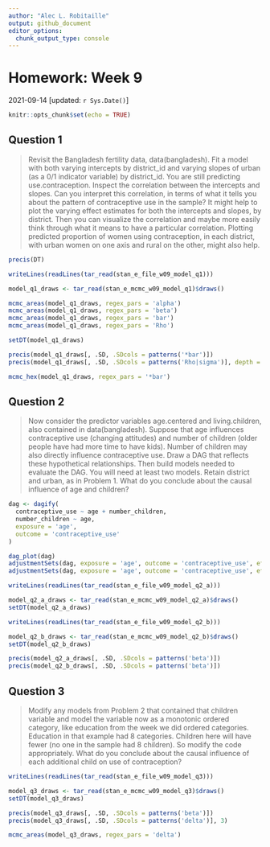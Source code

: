 ```yaml
---
author: "Alec L. Robitaille"
output: github_document
editor_options: 
  chunk_output_type: console
---
```


# Homework: Week 9
2021-09-14 [updated: `r Sys.Date()`]

```r
knitr::opts_chunk$set(echo = TRUE)
```

## Question 1

> Revisit the Bangladesh fertility data, data(bangladesh). Fit a model with both
varying intercepts by district_id and varying slopes of urban (as a 0/1
indicator variable) by district_id. You are still predicting use.contraception.
Inspect the correlation between the intercepts and slopes. Can you interpret
this correlation, in terms of what it tells you about the pattern of
contraceptive use in the sample? It might help to plot the varying effect
estimates for both the intercepts and slopes, by district. Then you can
visualize the correlation and maybe more easily think through what it means to
have a particular correlation. Plotting predicted proportion of women using
contraception, in each district, with urban women on one axis and rural on the
other, might also help.

```r
precis(DT)
```


```r
writeLines(readLines(tar_read(stan_e_file_w09_model_q1)))
```

<!-- https://mc-stan.org/docs/2_27/stan-users-guide/multivariate-hierarchical-priors-section.html#optimization-through-vectorization -->


```r
model_q1_draws <- tar_read(stan_e_mcmc_w09_model_q1)$draws()

mcmc_areas(model_q1_draws, regex_pars = 'alpha')
mcmc_areas(model_q1_draws, regex_pars = 'beta')
mcmc_areas(model_q1_draws, regex_pars = 'bar')
mcmc_areas(model_q1_draws, regex_pars = 'Rho')

setDT(model_q1_draws)

precis(model_q1_draws[, .SD, .SDcols = patterns('*bar')])
precis(model_q1_draws[, .SD, .SDcols = patterns('Rho|sigma')], depth = 3)

mcmc_hex(model_q1_draws, regex_pars = '*bar')
```



## Question 2

> Now consider the predictor variables age.centered and living.children, also
contained in data(bangladesh). Suppose that age influences contraceptive use
(changing attitudes) and number of children (older people have had more time to
have kids). Number of children may also directly influence contraceptive use.
Draw a DAG that reflects these hypothetical relationships. Then build models
needed to evaluate the DAG. You will need at least two models. Retain district
and urban, as in Problem 1. What do you conclude about the causal influence of
age and children?

```r
dag <- dagify(
  contraceptive_use ~ age + number_children,
  number_children ~ age,
  exposure = 'age',
  outcome = 'contraceptive_use'
)

dag_plot(dag)
adjustmentSets(dag, exposure = 'age', outcome = 'contraceptive_use', effect = 'total')
adjustmentSets(dag, exposure = 'age', outcome = 'contraceptive_use', effect = 'direct')
```



```r
writeLines(readLines(tar_read(stan_e_file_w09_model_q2_a)))
```

```r
model_q2_a_draws <- tar_read(stan_e_mcmc_w09_model_q2_a)$draws()
setDT(model_q2_a_draws)
```

```r
writeLines(readLines(tar_read(stan_e_file_w09_model_q2_b)))
```

```r
model_q2_b_draws <- tar_read(stan_e_mcmc_w09_model_q2_b)$draws()
setDT(model_q2_b_draws)
```

```r
precis(model_q2_a_draws[, .SD, .SDcols = patterns('beta')])
precis(model_q2_b_draws[, .SD, .SDcols = patterns('beta')])
```

## Question 3

> Modify any models from Problem 2 that contained that children variable and
model the variable now as a monotonic ordered category, like education from the
week we did ordered categories. Education in that example had 8 categories.
Children here will have fewer (no one in the sample had 8 children). So modify
the code appropriately. What do you conclude about the causal influence of each
additional child on use of contraception?


```r
writeLines(readLines(tar_read(stan_e_file_w09_model_q3)))
```

```r
model_q3_draws <- tar_read(stan_e_mcmc_w09_model_q3)$draws()
setDT(model_q3_draws)

precis(model_q3_draws[, .SD, .SDcols = patterns('beta')])
precis(model_q3_draws[, .SD, .SDcols = patterns('delta')], 3)

mcmc_areas(model_q3_draws, regex_pars = 'delta')
```
